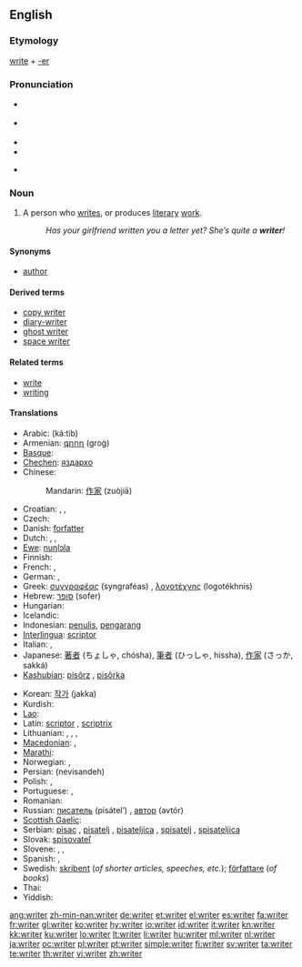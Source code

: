 ==English==
{{wikipedia}}

===Etymology===
[[write]] + [[-er]]

===Pronunciation===
* {{a|RP}} {{IPA|/ɹaɪtə/}}
* {{a|US}} {{IPA|/ɹaɪɾɚ/}}
* {{audio|en-us-writer.ogg|Audio (US)}}
* {{audio|En-uk-writer.ogg|Audio (UK)}}

* {{rhymes|aɪtə(r)}}

===Noun===
{{en-noun}}

# A person who [[write]]s, or produces [[literary]] [[work]].
#: ''Has your girlfriend written you a letter yet? She’s quite a '''writer'''!''

====Synonyms====
* [[author]]

====Derived terms====
* [[copy writer]]
* [[diary-writer]]
* [[ghost writer]]
* [[space writer]]

====Related terms====
* [[write]]
* [[writing]]

====Translations====
{{trans-top|person who writes; an author}}
* Arabic: {{Arab|[[كاتب]]}} (ká:tib) {{m}}
* Armenian: [[գրող]] (groġ)
* [[Basque]]: {{t|eu|idazle|xs=Basque}}
* [[Chechen]]: [[яздархо]]
* Chinese:
*: Mandarin: [[作家]] (zuòjiā)
* Croatian: {{t+|hr|pisac|m|alt=písac}}, {{t-|hr|spisatelj|m|alt=spìsatelj}}, {{t+|hr|spisateljica|f|alt=spisatèljica}}
* Czech: {{t-|cs|spisovatel|m}}
* Danish: [[forfatter]]
* Dutch: {{t+|nl|schrijver|m}}, {{t+|nl|schrijfster|f}}, {{t+|nl|auteur|m|f}}
* [[Ewe]]: [[nuŋlɔla]]
* Finnish: {{t-|fi|kirjoittaja}}
* French: {{t+|fr|écrivain|m}}, {{t+|fr|auteur|m}}
* German: {{t+|de|Schriftsteller|m}}, {{t+|de|Autor|m}}
* Greek: [[συγγραφέας]] (syngraféas) {{m}}, [[λογοτέχνης]] (logotékhnis) {{m}}
* Hebrew: [[סופר]] {{m}} (sofer)
* Hungarian: {{t+|hu|író}}
* Icelandic: {{t+|is|rithöfundur|m}}
* Indonesian: [[tulis|penulis]], [[karang|pengarang]]
* [[Interlingua]]: [[scriptor]]
* Italian: {{t+|it|scrittore|m}}, {{t+|it|scrittrice|f}}
* Japanese: [[著者]] (ちょしゃ, chósha), [[筆者]] (ひっしゃ, hissha), [[作家]] (さっか, sakká)
* [[Kashubian]]: [[pisôrz]] {{m}}, [[pisôrka]] {{f}}
{{trans-mid}}
* Korean: [[작가]] (jakka)
* Kurdish: {{ku-Arab|[[نوسه‌ر]]}}
* [[Lao]]: {{t+|lo|ນັກຂຽນ|tr=nak-khian|sc=Laoo|xs=Lao}}
* Latin: [[scriptor]] {{m}}, [[scriptrix]] {{f}}
* Lithuanian: {{t+|lt|rašytojas|m|xs=Lithuanian}},  {{t+|lt|rašytoja|f|xs=Lithuanian}},  {{t|lt|autorius|m|xs=Lithuanian}},  {{t|lt|autorė|f|xs=Lithuanian}}
* [[Macedonian]]: {{t-|mk|писател|m|tr=písatel}},  {{t-|mk|писателка|f|tr=pisátelka}}
* [[Marathi]]: {{t-|mr|लेखक|sc=Deva|xs=Marathi}}
* Norwegian: {{t|no|forfatter|m}}, {{t-|no|skribent|m}}
* Persian: {{fa-Arab|[[نویسنده]]}} (nevisandeh)
* Polish: {{t+|pl|pisarz|m}}, {{t-|pl|pisarka|f}}
* Portuguese: {{t+|pt|escritor|m}}, {{t-|pt|escritora|f}}
* Romanian: {{t-|ro|scriitor}}
* Russian: [[писатель]] (pisátel’) {{m}}, [[автор]] (avtór) {{m}}
* [[Scottish Gaelic]]: {{t-|gd|sgrìobhadair|m|xs=Scottish Gaelic}}
* Serbian: [[pisac]] {{m}}, [[pisatelj]] {{m}}, [[pisateljica]] {{f}}, [[spisatelj]] {{m}}, [[spisateljica]] {{f}}
* Slovak: [[spisovateľ]] {{m}}
* Slovene: {{t+|sl|pisatelj|m}}, {{t|sl|pisateljica|f}}, {{t|sl|pisec}}
* Spanish: {{t-|es|escritor|m}}, {{t-|es|escritora|f}}
* Swedish: [[skribent]] {{c}} (''of shorter articles, speeches, etc.''); [[författare]] {{c}} (''of books'')
* Thai: {{t-|th|นักเขียน|m|tr=nak-khian}}
* Yiddish: {{t|yi|שריפֿטשטעלער|m|tr=shriftshteler|xs=Yiddish}}
{{trans-bottom}}

[[ang:writer]]
[[zh-min-nan:writer]]
[[de:writer]]
[[et:writer]]
[[el:writer]]
[[es:writer]]
[[fa:writer]]
[[fr:writer]]
[[gl:writer]]
[[ko:writer]]
[[hy:writer]]
[[io:writer]]
[[id:writer]]
[[it:writer]]
[[kn:writer]]
[[kk:writer]]
[[ku:writer]]
[[lo:writer]]
[[lt:writer]]
[[li:writer]]
[[hu:writer]]
[[ml:writer]]
[[nl:writer]]
[[ja:writer]]
[[oc:writer]]
[[pl:writer]]
[[pt:writer]]
[[simple:writer]]
[[fi:writer]]
[[sv:writer]]
[[ta:writer]]
[[te:writer]]
[[th:writer]]
[[vi:writer]]
[[zh:writer]]